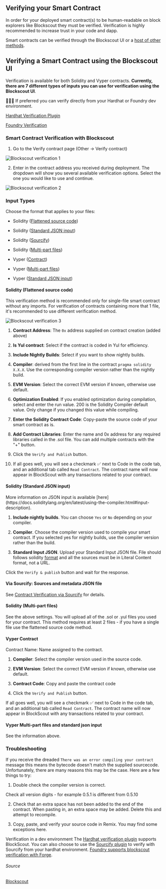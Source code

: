 
## Verifying your Smart Contract 

In order for your deployed smart contract(s) to be human-readable on block explorers like Blockscout they must be verified. Verification is highly recommended to increase trust in your code and dapp.

Smart contracts can be verified through the Blockscout UI or a [host of other methods](https://docs.blockscout.com/devs/verification). 

## Verifying a Smart Contract using the Blockscout UI 

Verification is available for both Solidity and Vyper contracts. **Currently, there are 7 different types of inputs you can use for verification using the Blockscout UI**.

<Callout type="info" emoji="ℹ️">
👷🏻‍♂️ If preferred you can verify directly from your Hardhat or Foundry dev environment. 

[Hardhat Verification Plugin](https://docs.blockscout.com/devs/verification/hardhat-verification-plugin)

[Foundry Verification](https://hardhat.org/hardhat-runner/plugins/nomicfoundation-hardhat-verify)
</Callout>

### Smart Contract Verification with Blockscout
1) Go to the Verify contract page (Other -> Verify contract)

![Blockscout verification 1](../../../images/blockscout_verif_1.png)

2) Enter in the contract address you received during deployment. The dropdown will show you several available verification options. Select the one you would like to use and continue.

![Blockscout verification 2](../../../images/blockscout_verif_2.png)

### Input Types
Choose the format that applies to your files:

- Solidity ([Flattened source code](/build/tutorials/verify-smart-contract#solidity-flattened-source-code))

- Solidity ([Standard JSON input](/build/tutorials/verify-smart-contract#solidity-standard-json-input))

- Solidity ([Sourcify](/build/tutorials/verify-smart-contract#via-sourcify-sources-and-metadata-json-file))

- Solidity ([Multi-part files](/build/tutorials/verify-smart-contract#solidity-multi-part-files))

- Vyper ([Contract](/build/tutorials/verify-smart-contract#vyper-contract))

- Vyper ([Multi-part files](/build/tutorials/verify-smart-contract#vyper-multi-part-files-and-standard-json-input))

- Vyper ([Standard JSON input](/build/tutorials/verify-smart-contract#vyper-multi-part-files-and-standard-json-input))

#### Solidity (Flattened source code)
This verification method is recommended only for single-file smart contract without any imports. For verification of contracts containing more that 1 file, it's recommended to use different verification method.

![Blockscout verification 3](../../../images/blockscout_verif_3.png)

1. **Contract Address**: The `0x` address supplied on contract creation (added above)

2. **Is Yul contract**: Select if the contract is coded in Yul for efficiency.

3. **Include Nightly Builds**: Select if you want to show nightly builds.

4. **Compiler**: derived from the first line in the contract `pragma solidity X.X.X`. Use the corresponding compiler version rather than the nightly build.

5. **EVM Version**: Select the correct EVM version if known, otherwise use default.

6. **Optimization Enabled**: If you enabled optimization during compilation, select and enter the run value. 200 is the Solidity Compiler default value. Only change if you changed this value while compiling.

7. **Enter the Solidity Contract Code**: Copy-paste the source code of your smart contract as is.

8. **Add Contract Libraries**: Enter the name and 0x address for any required libraries called in the .sol file. You can add multiple contracts with the "+" button.

9. Click the `Verify and Publish` button.

10. If all goes well, you will see a checkmark ✅ next to Code in the code tab, and an additional tab called `Read Contract`. The contract name will now appear in BlockScout with any transactions related to your contract.

#### Solidity (Standard JSON input)
<Callout type="info" emoji="ℹ️">
More information on JSON input is available [here](https://docs.soliditylang.org/en/latest/using-the-compiler.html#input-description). 
</Callout>

1. **Include nightly builds**. You can choose `Yes` or `No` depending on your compiler. 

2. **Compiler**. Choose the compiler version used to compile your smart contract. If you selected yes for nightly builds, use the compiler version rather than the build.

3. **Standard Input JSON**. Upload your Standard Input JSON file. File should follows solidity [format](https://docs.soliditylang.org/en/latest/using-the-compiler.html#input-description) and all the sources must be in Literal Content format, not a URL.

Click the `Verify & publish` button and wait for the response.

#### Via Sourcify: Sources and metadata JSON file
See [Contract Verification via Sourcify](https://docs.blockscout.com/devs/verification/contracts-verification-via-sourcify) for details.

#### Solidity (Multi-part files)
See the above settings. You will upload all of the .sol or .yul files you used for your contract. This method requires at least 2 files - if you have a single file use the flattened source code method.

#### Vyper Contract
Contract Name: Name assigned to the contract.

1. **Compiler**: Select the compiler version used in the source code.

2. **EVM Version**: Select the correct EVM version if known, otherwise use default.

3. **Contract Code**: Copy and paste the contract code

4. Click the `Verify and Publish` button.

If all goes well, you will see a checkmark ✅ next to Code in the code tab, and an additional tab called `Read Contract`. The contract name will now appear in BlockScout with any transactions related to your contract.

#### Vyper Multi-part files and standard json input
See the information above.

### Troubleshooting
If you receive the dreaded `There was an error compiling your contract` message this means the bytecode doesn't match the supplied sourcecode. Unfortunately, there are many reasons this may be the case. Here are a few things to try:

1) Double check the compiler version is correct.

<Callout type="info" emoji="ℹ️">
Check all version digits - for example 0.5.1 is different from 0.5.10
</Callout>

2) Check that an extra space has not been added to the end of the contract. When pasting in, an extra space may be added. Delete this and attempt to recompile.

3) Copy, paste, and verify your source code in Remix. You may find some exceptions here.

Verification in a dev environment
The [Hardhat verification plugin](https://docs.blockscout.com/devs/verification/hardhat-verification-plugin) supports BlockScout. You can also choose to use the [Sourcify plugin](https://docs.blockscout.com/devs/verification/hardhat-verification-plugin/sourcify-plugin-for-hardhat) to verify with Sourcify from your hardhat environment. [Foundry supports blockscout verification with Forge](https://book.getfoundry.sh/reference/forge/forge-verify-contract).

###### Source
[Blockscout](https://docs.blockscout.com/devs/verification/blockscout-ui)